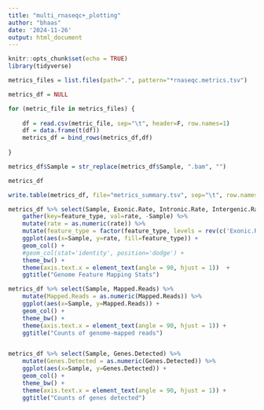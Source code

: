 ```yaml
---
title: "multi_rnaseqc+_plotting"
author: "bhaas"
date: '2024-11-26'
output: html_document
---
```


```r
knitr::opts_chunk$set(echo = TRUE)
library(tidyverse)
```


```r

metrics_files = list.files(path=".", pattern="*rnaseqc.metrics.tsv")

metrics_df = NULL

for (metric_file in metrics_files) {
    
    df = read.csv(metric_file, sep="\t", header=F, row.names=1)
    df = data.frame(t(df))
    metrics_df = bind_rows(metrics_df,df)
    
}

metrics_df$Sample = str_replace(metrics_df$Sample, ".bam", "")

metrics_df
```


```r

write.table(metrics_df, file="metrics_summary.tsv", sep="\t", row.names=F, quote=F)

```


```r

metrics_df %>% select(Sample, Exonic.Rate, Intronic.Rate, Intergenic.Rate) %>%
    gather(key=feature_type, val=rate, -Sample) %>%
    mutate(rate = as.numeric(rate)) %>%
    mutate(feature_type = factor(feature_type, levels = rev(c('Exonic.Rate', 'Intergenic.Rate', 'Intronic.Rate') ) )) %>%
    ggplot(aes(x=Sample, y=rate, fill=feature_type)) + 
    geom_col() +
    #geom_col(stat='identity', position='dodge') +
    theme_bw() +
    theme(axis.text.x = element_text(angle = 90, hjust = 1))  +
    ggtitle("Genome Feature Mapping Stats")


```

```r

metrics_df %>% select(Sample, Mapped.Reads) %>% 
    mutate(Mapped.Reads = as.numeric(Mapped.Reads)) %>%
    ggplot(aes(x=Sample, y=Mapped.Reads)) +
    geom_col() + 
    theme_bw() +
    theme(axis.text.x = element_text(angle = 90, hjust = 1)) +
    ggtitle("Counts of genome-mapped reads")



```


```r


metrics_df %>% select(Sample, Genes.Detected) %>% 
    mutate(Genes.Detected = as.numeric(Genes.Detected)) %>%
    ggplot(aes(x=Sample, y=Genes.Detected)) +
    geom_col() + 
    theme_bw() +
    theme(axis.text.x = element_text(angle = 90, hjust = 1)) +
    ggtitle("Counts of genes detected")


```









